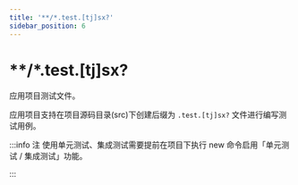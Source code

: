 ```yaml
---
title: '**/*.test.[tj]sx?'
sidebar_position: 6
---
```

# **/*.test.[tj]sx?

应用项目测试文件。

应用项目支持在项目源码目录(src)下创建后缀为 `.test.[tj]sx?` 文件进行编写测试用例。

:::info 注
使用单元测试、集成测试需要提前在项目下执行 new 命令启用「单元测试 / 集成测试」功能。

:::
